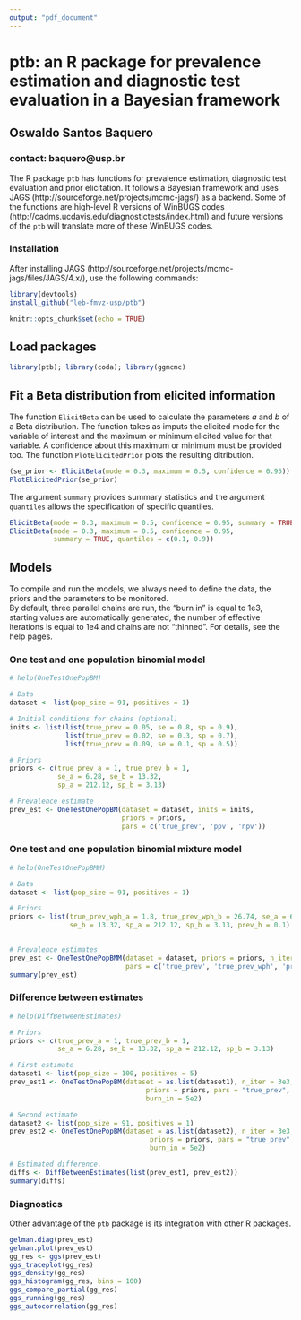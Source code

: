 ```yaml
---
output: "pdf_document"
---
```


# ptb: an R package for prevalence estimation and diagnostic test evaluation in a Bayesian framework

## Oswaldo Santos Baquero

### contact: baquero@usp.br


The R package `ptb` has functions for prevalence estimation, diagnostic test evaluation and prior elicitation. It follows a Bayesian framework and uses JAGS (http://sourceforge.net/projects/mcmc-jags/) as a backend. Some of the functions are high-level R versions of WinBUGS codes (http://cadms.ucdavis.edu/diagnostictests/index.html) and future versions of the `ptb` will translate more of these WinBUGS codes.

### Installation

After installing JAGS (http://sourceforge.net/projects/mcmc-jags/files/JAGS/4.x/), use the following commands:  

```r
library(devtools)  
install_github("leb-fmvz-usp/ptb")
```


```r
knitr::opts_chunk$set(echo = TRUE)
```

## Load packages

```r
library(ptb); library(coda); library(ggmcmc)
```


## Fit a Beta distribution from elicited information

The function `ElicitBeta` can be used to calculate the parameters *a* and *b* of a Beta distribution. The function takes as imputs the elicited mode for the variable of interest and the maximum or minimum elicited value for that variable. A confidence about this maximum or minimum must be provided too. The  function `PlotElicitedPrior` plots the resulting ditribution.

```r
(se_prior <- ElicitBeta(mode = 0.3, maximum = 0.5, confidence = 0.95))
PlotElicitedPrior(se_prior)
```

The argument `summary` provides summary statistics and the argument `quantiles` allows the specification of specific quantiles.
```r
ElicitBeta(mode = 0.3, maximum = 0.5, confidence = 0.95, summary = TRUE)
ElicitBeta(mode = 0.3, maximum = 0.5, confidence = 0.95,
           summary = TRUE, quantiles = c(0.1, 0.9))
```

## Models

To compile and run the models, we always need to define the data, the priors and the parameters to be monitored.  
By default, three parallel chains are run, the “burn in” is equal to 1e3, starting values are automatically generated, the number of effective iterations is equal to 1e4 and chains are not “thinned”. For details, see the help pages.

### One test and one population binomial model

```r
# help(OneTestOnePopBM)

# Data
dataset <- list(pop_size = 91, positives = 1)

# Initial conditions for chains (optional)
inits <- list(list(true_prev = 0.05, se = 0.8, sp = 0.9),
              list(true_prev = 0.02, se = 0.3, sp = 0.7),
              list(true_prev = 0.09, se = 0.1, sp = 0.5))

# Priors
priors <- c(true_prev_a = 1, true_prev_b = 1,
            se_a = 6.28, se_b = 13.32,
            sp_a = 212.12, sp_b = 3.13)

# Prevalence estimate
prev_est <- OneTestOnePopBM(dataset = dataset, inits = inits,
                            priors = priors,
                            pars = c('true_prev', 'ppv', 'npv'))
```

### One test and one population binomial mixture model

```r
# help(OneTestOnePopBMM)

# Data
dataset <- list(pop_size = 91, positives = 1)

# Priors
priors <- list(true_prev_wph_a = 1.8, true_prev_wph_b = 26.74, se_a = 6.28,
               se_b = 13.32, sp_a = 212.12, sp_b = 3.13, prev_h = 0.1)
               

# Prevalence estimates
prev_est <- OneTestOnePopBMM(dataset = dataset, priors = priors, n_iter = 3e3,
                             pars = c('true_prev', 'true_prev_wph', 'prev_h'))
summary(prev_est)
```

### Difference between estimates

```r
# help(DiffBetweenEstimates)

# Priors
priors <- c(true_prev_a = 1, true_prev_b = 1,
            se_a = 6.28, se_b = 13.32, sp_a = 212.12, sp_b = 3.13)

# First estimate
dataset1 <- list(pop_size = 100, positives = 5)
prev_est1 <- OneTestOnePopBM(dataset = as.list(dataset1), n_iter = 3e3,
                                  priors = priors, pars = "true_prev",
                                  burn_in = 5e2)

# Second estimate
dataset2 <- list(pop_size = 91, positives = 1)
prev_est2 <- OneTestOnePopBM(dataset = as.list(dataset2), n_iter = 3e3,
                                   priors = priors, pars = "true_prev",
                                   burn_in = 5e2)

# Estimated difference.
diffs <- DiffBetweenEstimates(list(prev_est1, prev_est2))
summary(diffs)
```

### Diagnostics

Other advantage of the `ptb` package is its integration with other R packages.

```r
gelman.diag(prev_est)
gelman.plot(prev_est)
gg_res <- ggs(prev_est)
ggs_traceplot(gg_res)
ggs_density(gg_res)
ggs_histogram(gg_res, bins = 100)
ggs_compare_partial(gg_res)
ggs_running(gg_res)
ggs_autocorrelation(gg_res)
```

